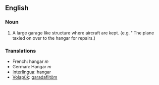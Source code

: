 == English ==

=== Noun ===
#A large garage like structure where aircraft are kept. {e.g. ''The plane taxied on over to the hangar for repairs.)

=== Translations ===
*French: hangar ''m''
*German: Hangar ''m''
*[[Interlingua]]: hangar
*[[Volapük]]: [[garadaflitöm]]